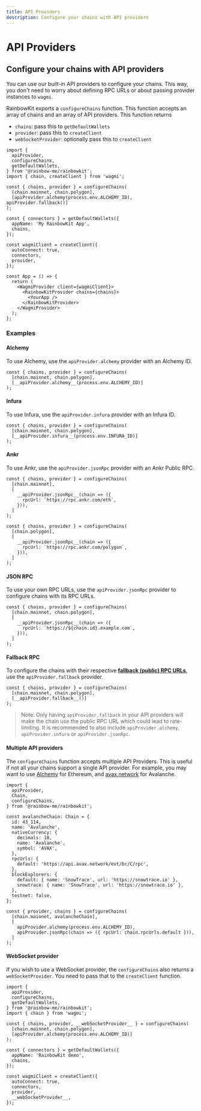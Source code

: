 ```yaml
---
title: API Providers
description: Configure your chains with API providers
---
```


# API Providers

## Configure your chains with API providers

You can use our built-in API providers to configure your chains. This way, you don't need to worry about defining RPC URLs or about passing provider instances to `wagmi`.

RainbowKit exports a `configureChains` function. This function accepts an array of chains and an array of API providers. This function returns

- `chains`: pass this to `getDefaultWallets`
- `provider`: pass this to `createClient`
- `webSocketProvider`: optionally pass this to `createClient`

```tsx
import {
  apiProvider,
  configureChains,
  getDefaultWallets,
} from '@rainbow-me/rainbowkit';
import { chain, createClient } from 'wagmi';

const { chains, provider } = configureChains(
  [chain.mainnet, chain.polygon],
  [apiProvider.alchemy(process.env.ALCHEMY_ID), apiProvider.fallback()]
);

const { connectors } = getDefaultWallets({
  appName: 'My RainbowKit App',
  chains,
});

const wagmiClient = createClient({
  autoConnect: true,
  connectors,
  provider,
});

const App = () => {
  return (
    <WagmiProvider client={wagmiClient}>
      <RainbowKitProvider chains={chains}>
        <YourApp />
      </RainbowKitProvider>
    </WagmiProvider>
  );
};
```

### Examples

#### Alchemy

To use Alchemy, use the `apiProvider.alchemy` provider with an Alchemy ID.

```tsx
const { chains, provider } = configureChains(
  [chain.mainnet, chain.polygon],
  [__apiProvider.alchemy__(process.env.ALCHEMY_ID)]
);
```

#### Infura

To use Infura, use the `apiProvider.infura` provider with an Infura ID.

```tsx
const { chains, provider } = configureChains(
  [chain.mainnet, chain.polygon],
  [__apiProvider.infura__(process.env.INFURA_ID)]
);
```

#### Ankr

To use Ankr, use the `apiProvider.jsonRpc` provider with an Ankr Public RPC.

```tsx
const { chains, provider } = configureChains(
  [chain.mainnet],
  [
    __apiProvider.jsonRpc__(chain => ({
      rpcUrl: `https://rpc.ankr.com/eth`,
    })),
  ]
);
```

```tsx
const { chains, provider } = configureChains(
  [chain.polygon],
  [
    __apiProvider.jsonRpc__(chain => ({
      rpcUrl: `https://rpc.ankr.com/polygon`,
    })),
  ]
);
```

#### JSON RPC

To use your own RPC URLs, use the `apiProvider.jsonRpc` provider to configure chains with its RPC URLs.

```tsx
const { chains, provider } = configureChains(
  [chain.mainnet, chain.polygon],
  [
    __apiProvider.jsonRpc__(chain => ({
      rpcUrl: `https://${chain.id}.example.com`,
    })),
  ]
);
```

#### Fallback RPC

To configure the chains with their respective [**fallback (public) RPC URLs**](https://github.com/tmm/wagmi/blob/main/packages/core/src/constants/chains.ts#L44), use the `apiProvider.fallback` provider.

```tsx
const { chains, provider } = configureChains(
  [chain.mainnet, chain.polygon],
  [__apiProvider.fallback__()]
);
```

> Note: Only having `apiProvider.fallback` in your API providers will make the chain use the public RPC URL which could lead to rate-limiting. It is recommended to also include `apiProvider.alchemy`, `apiProvider.infura` or `apiProvider.jsonRpc`.

#### Multiple API providers

The `configureChains` function accepts multiple API Providers. This is useful if not all your chains support a single API provider. For example, you may want to use [Alchemy](https://alchemy.com) for Ethereum, and [avax.network](https://avax.network) for Avalanche.

```tsx
import {
  apiProvider,
  Chain,
  configureChains,
} from '@rainbow-me/rainbowkit';

const avalancheChain: Chain = {
  id: 43_114,
  name: 'Avalanche',
  nativeCurrency: {
    decimals: 18,
    name: 'Avalanche',
    symbol: 'AVAX',
  },
  rpcUrls: {
    default: 'https://api.avax.network/ext/bc/C/rpc',
  },
  blockExplorers: {
    default: { name: 'SnowTrace', url: 'https://snowtrace.io' },
    snowtrace: { name: 'SnowTrace', url: 'https://snowtrace.io' },
  },
  testnet: false,
};

const { provider, chains } = configureChains(
  [chain.mainnet, avalancheChain],
  [
    apiProvider.alchemy(process.env.ALCHEMY_ID),
    apiProvider.jsonRpc(chain => ({ rpcUrl: chain.rpcUrls.default })),
  ]
);
```

#### WebSocket provider

If you wish to use a WebSocket provider, the `configureChains` also returns a `webSocketProvider`. You need to pass that to the `createClient` function.

```tsx
import {
  apiProvider,
  configureChains,
  getDefaultWallets,
} from '@rainbow-me/rainbowkit';
import { chain } from 'wagmi';

const { chains, provider, __webSocketProvider__ } = configureChains(
  [chain.mainnet, chain.polygon],
  [apiProvider.alchemy(process.env.ALCHEMY_ID)]
);

const { connectors } = getDefaultWallets({
  appName: 'RainbowKit demo',
  chains,
});

const wagmiClient = createClient({
  autoConnect: true,
  connectors,
  provider,
  __webSocketProvider__,
});
```
